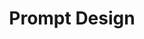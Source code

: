 ---
title: Prompt Design
sidebarTitle: "AI Prompt Design"
description: "Coming Soon....."
icon: "spa"
iconType: "solid"
---